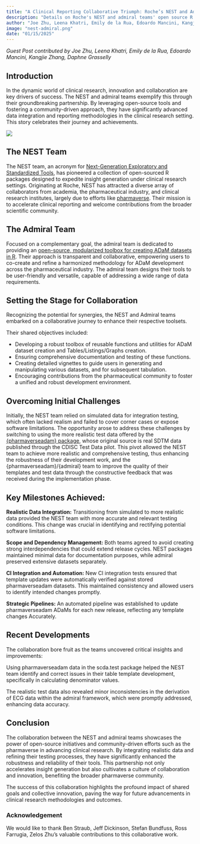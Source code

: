 ```yaml
---
title: "A Clinical Reporting Collaborative Triumph: Roche’s NEST and Admiral Teams"
description: "Details on Roche's NEST and admiral teams' open source R packages and their partnership building reusable functions and utilities, testing documentation, and more."
author: "Joe Zhu, Leena Khatri, Emily de la Rua, Edoardo Mancini, Kangjie Zhang, Daphne Grasselly"
image: "nest-admiral.png"
date: "01/15/2025"
---
```


_Guest Post contributed by Joe Zhu, Leena Khatri, Emily de la Rua, Edoardo Mancini, Kangjie Zhang, Daphne Grasselly_

## Introduction

In the dynamic world of clinical research, innovation and collaboration are key drivers of success. The NEST and admiral teams exemplify this through their groundbreaking partnership. By leveraging open-source tools and fostering a community-driven approach, they have significantly advanced data integration and reporting methodologies in the clinical research setting. This story celebrates their journey and achievements.

![](nest-admiral.png)

## The NEST Team

The NEST team, an acronym for [Next-Generation Exploratory and Standardized Tools](https://insightsengineering.github.io/nest/), has pioneered a collection of open-sourced R packages designed to expedite insight generation under clinical research settings. Originating at Roche, NEST has attracted a diverse array of collaborators from academia, the pharmaceutical industry, and clinical research institutes, largely due to efforts like [pharmaverse](https://pharmaverse.org/). Their mission is to accelerate clinical reporting and welcome contributions from the broader scientific community.

## The Admiral Team

Focused on a complementary goal, the admiral team is dedicated to providing an [open-source, modularized toolbox for creating ADaM datasets in R](https://pharmaverse.github.io/admiral/). Their approach is transparent and collaborative, empowering users to co-create and refine a harmonized methodology for ADaM development across the pharmaceutical industry. The admiral team designs their tools to be user-friendly and versatile, capable of addressing a wide range of data requirements.

## Setting the Stage for Collaboration

Recognizing the potential for synergies, the NEST and Admiral teams embarked on a collaborative journey to enhance their respective toolsets.

Their shared objectives included:



* Developing a robust toolbox of reusable functions and utilities for ADaM dataset creation and Tables/Listings/Graphs creation.
* Ensuring comprehensive documentation and testing of these functions.
* Creating detailed vignettes to guide users in generating and manipulating various datasets, and for subsequent tabulation.
* Encouraging contributions from the pharmaceutical community to foster a unified and robust development environment.

## Overcoming Initial Challenges

Initially, the NEST team relied on simulated data for integration testing, which often lacked realism and failed to cover corner cases or expose software limitations. The opportunity arose to address these challenges by switching to using the more realistic test data offered by the [{pharmaverseadam} package](https://cran.r-project.org/web/packages/pharmaverseadam/index.html), whose original source is real SDTM data published through the CDISC Test Data pilot. This pivot allowed the NEST team to achieve more realistic and comprehensive testing, thus enhancing the robustness of their development work, and the {pharmaverseadam}/{admiral} team to improve the quality of their templates and test data through the constructive feedback that was received during the implementation phase.

## Key Milestones Achieved:

**Realistic Data Integration:** Transitioning from simulated to more realistic data provided the NEST team with more accurate and relevant testing conditions. This change was crucial in identifying and rectifying potential software limitations.

**Scope and Dependency Management:** Both teams agreed to avoid creating strong interdependencies that could extend release cycles. NEST packages maintained minimal data for documentation purposes, while admiral preserved extensive datasets separately.

**CI Integration and Automation:** New CI integration tests ensured that template updates were automatically verified against stored pharmaverseadam datasets. This maintained consistency and allowed users to identify intended changes promptly.

**Strategic Pipelines:** An automated pipeline was established to update pharmaverseadam ADaMs for each new release, reflecting any template changes Accurately.

## Recent Developments

The collaboration bore fruit as the teams uncovered critical insights and improvements:

Using pharmaverseadam data in the scda.test package helped the NEST team identify and correct issues in their table template development, specifically in calculating denominator values.

The realistic test data also revealed minor inconsistencies in the derivation of ECG data within the admiral framework, which were promptly addressed, enhancing data accuracy.

## Conclusion

The collaboration between the NEST and admiral teams showcases the power of open-source initiatives and community-driven efforts such as the pharmaverse in advancing clinical research. By integrating realistic data and refining their testing processes, they have significantly enhanced the robustness and reliability of their tools. This partnership not only accelerates insight generation but also cultivates a culture of collaboration and innovation, benefiting the broader pharmaverse community.

The success of this collaboration highlights the profound impact of shared goals and collective innovation, paving the way for future advancements in clinical research methodologies and outcomes.

### Acknowledgement

We would like to thank Ben Straub, Jeff Dickinson, Stefan Bundfuss, Ross Farrugia, Zelos Zhu’s valuable contributions to this collaborative work.